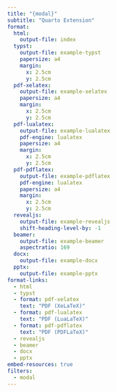 ```yaml
---
title: "{modal}"
subtitle: "Quarto Extension"
format:
  html:
    output-file: index
  typst:
    output-file: example-typst
    papersize: a4
    margin:
      x: 2.5cm
      y: 2.5cm
  pdf-xelatex:
    output-file: example-xelatex
    papersize: a4
    margin:
      x: 2.5cm
      y: 2.5cm
  pdf-lualatex:
    output-file: example-lualatex
    pdf-engine: lualatex
    papersize: a4
    margin:
      x: 2.5cm
      y: 2.5cm
  pdf-pdflatex:
    output-file: example-pdflatex
    pdf-engine: lualatex
    papersize: a4
    margin:
      x: 2.5cm
      y: 2.5cm
  revealjs:
    output-file: example-revealjs
    shift-heading-level-by: -1
  beamer:
    output-file: example-beamer
    aspectratio: 169
  docx:
    output-file: example-docx
  pptx:
    output-file: example-pptx
format-links:
  - html
  - typst
  - format: pdf-xelatex
    text: "PDF (XeLaTeX)"
  - format: pdf-lualatex
    text: "PDF (LuaLaTeX)"
  - format: pdf-pdflatex
    text: "PDF (PDFLaTeX)"
  - revealjs
  - beamer
  - docx
  - pptx
embed-resources: true
filters:
  - modal
---
```

